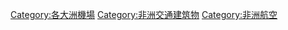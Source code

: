 {{Catnav|頁面分類|地理|大洲|非洲|非洲交通}}
{{Catnav|頁面分類|人类社会|交通|航空|機場}}
{{Commonscat|Airports in Africa}}

[[Category:各大洲機場|Category:各大洲機場]]
[[Category:非洲交通建筑物|Category:非洲交通建筑物]]
[[Category:非洲航空|Category:非洲航空]]